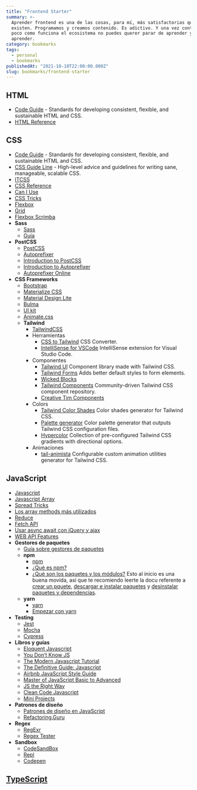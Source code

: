 ```yaml
---
title: "Frontend Starter"
summary: >-
  Aprender frontend es una de las cosas, para mí, más satisfactorias que
  existen. Programamos y creamos contenido. Es adictivo. Y una vez controlas un
  poco como funciona el ecosistema no puedes querer parar de aprender y
  aprender.
category: bookmarks
tags:
  - personal
  - bookmarks
publishedAt: "2021-10-10T22:00:00.000Z"
slug: bookmarks/frontend-starter
---
```



<ArticleData />

## HTML

- [Code Guide](https://codeguide.co/#html) - Standards for developing consistent, flexible, and sustainable HTML and CSS.
- [HTML Reference](https://htmlreference.io/)

## CSS

- [Code Guide](https://codeguide.co/#css) - Standards for developing consistent, flexible, and sustainable HTML and CSS.
- [CSS Guide Line](https://cssguidelin.es/) - High-level advice and guidelines for writing sane, manageable, scalable CSS.
- [ITCSS](https://www.xfive.co/blog/itcss-scalable-maintainable-css-architecture/)
- [CSS Reference](https://cssreference.io/)
- [Can I Use](https://caniuse.com/)
- [CSS Tricks](https://css-tricks.com/)
- [Flexbox](https://css-tricks.com/snippets/css/a-guide-to-flexbox/)
- [Grid](https://css-tricks.com/snippets/css/complete-guide-grid/)
- [Flexbox Scrimba](https://scrimba.com/learn/flexbox)
- **Sass**
  - [Sass](https://sass-lang.com/)
  - [Guía](https://sass-lang.com/guide)
- **PostCSS**
  - [PostCSS](https://github.com/postcss/postcss)
  - [Autoprefixer](https://github.com/postcss/autoprefixer)
  - [Introduction to PostCSS](https://www.sitepoint.com/an-introduction-to-postcss/)
  - [Introduction to Autoprefixer](https://css-tricks.com/autoprefixer/)
  - [Autoprefixer Online](https://autoprefixer.github.io/)
- **CSS Frameworks**
  - [Bootstrap](https://getbootstrap.com/)
  - [Materialize CSS](https://materializecss.com/)
  - [Material Design Lite](https://getmdl.io/)
  - [Bulma](https://bulma.io/)
  - [UI kit](https://getuikit.com/docs/introduction)
  - [Animate.css](https://animate.style/)
  - **Tailwind**
    - [TailwindCSS](https://tailwindcss.com/)
    - Herramientas
      - [CSS to Tailwind](https://transform.tools/css-to-tailwind) CSS Converter.
      - [IntelliSense for VSCode](https://marketplace.visualstudio.com/items?itemName=bradlc.vscode-tailwindcss) IntelliSense extension for Visual Studio Code.
    - Componentes
      - [Tailwind UI](https://tailwindui.com/components) Component library made with Tailwind CSS.
      - [Tailwind Forms](https://github.com/tailwindlabs/tailwindcss-forms) Adds better default styles to form elements.
      - [Wicked Blocks](https://wickedblocks.dev/)
      - [Tailwind Components](https://tailwindcomponents.com/) Community-driven Tailwind CSS component repository.
      - [Creative Tim Components](https://www.creative-tim.com/learning-lab/tailwind-starter-kit/documentation/download)
    - Colors
      - [Tailwind Color Shades](https://javisperez.github.io/tailwindcolorshades/) Color shades generator for Tailwind CSS.
      - [Palette generator](https://adevade.github.io/color-scheme-generator/) Color palette generator that outputs Tailwind CSS configuration files.
      - [Hypercolor](https://hypercolor.dev/#gradients) Collection of pre-configured Tailwind CSS gradients with directional options.
    - Animaciones
      - [tail-animista](https://tail-animista.vercel.app/play/basic/scale-up/scale-up-center) Configurable custom animation utilities generator for Tailwind CSS.

## JavaScript

- [Javascript](/docs/javascript)
- [Javascript Array](/docs/javascript-array/resumen)
- [Spread Tricks](/docs/javascript-array/spread-tricks)
- [Los array methods más utilizados](/docs/javascript-array/array-methods)
- [Reduce](/docs/javascript-array/reduce)
- [Fetch API](/docs/javascript-async/fetch-api)
- [Usar async await con jQuery y ajax](/docs/javascript-async/ajax-async-await)
- [WEB API Features](https://whatwebcando.today/contacts.html)
- **Gestores de paquetes**
  - [Guía sobre gestores de paquetes](http://codylindley.com/techpro/2013_04_12__package-managers-an-introducto/)
  - **npm**
    - [npm](https://www.npmjs.com/)
    - [¿Qué es npm?](https://docs.npmjs.com/about-npm)
    - [¿Qué son los paquetes y los módulos?](https://docs.npmjs.com/about-packages-and-modules)
      Esto al inicio es una buena movida, así que te recomiendo leerte la docu referente a [crear un pquete](https://docs.npmjs.com/creating-a-package-json-file), [descargar e instalar paquetes](https://docs.npmjs.com/downloading-and-installing-packages-locally) y [desinstalar paquetes y dependencias](https://docs.npmjs.com/uninstalling-packages-and-dependencies).
  - **yarn**
    - [yarn](https://yarnpkg.com/)
    - [Empezar con yarn](https://yarnpkg.com/getting-started)
- **Testing**
  - [Jest](https://jestjs.io/docs/en/getting-started)
  - [Mocha](https://mochajs.org/)
  - [Cypress](https://www.cypress.io/)
- **Libros y guías**
  - [Eloquent Javascript](https://eloquentjs-es.thedojo.mx/)
  - [You Don’t Know JS](https://github.com/getify/You-Dont-Know-JS)
  - [The Modern Javascript Tutorial](https://javascript.info/)
  - [The Definitive Guide: Javascript](https://pepa.holla.cz/wp-content/uploads/2016/08/JavaScript-The-Definitive-Guide-6th-Edition.pdf)
  - [Airbnb JavaScript Style Guide](https://github.com/airbnb/javascript)
  - [Master of JavaScript Basic to Advanced](https://medium.com/@shahaparan2014/master-of-javascript-basic-to-advanced-2019-2d357c21c43)
  - [JS the Right Way](https://jstherightway.org/es-es/)
  - [Clean Code Javascript](https://github.com/ryanmcdermott/clean-code-javascript#table-of-contents)
  - [Mini Projects](https://www.freecodecamp.org/news/javascript-projects-for-beginners)
- **Patrones de diseño**
  - [Patrones de diseño en JavaScript](https://addyosmani.com/resources/essentialjsdesignpatterns/book/)
  - [Refactoring.Guru](https://refactoring.guru/es)
- **Regex**
  - [RegExr](https://regexr.com/)
  - [Regex Tester](https://regex101.com/)
- **Sandbox**
  - [CodeSandBox](https://codesandbox.io/)
  - [Repl](https://repl.it/)
  - [Codepen](https://codepen.io/)

## [TypeScript](https://www.typescriptlang.org/)
